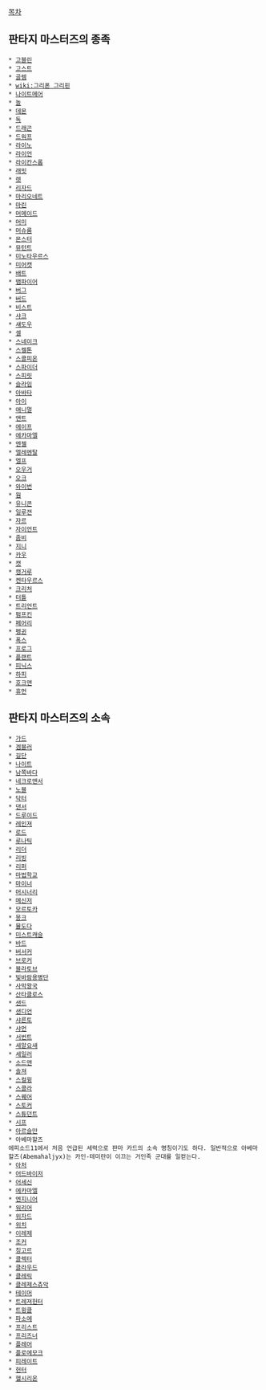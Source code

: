 [[목차]]

== 판타지 마스터즈의 종족 ==
 * [[고블린]]
 * [[고스트]]
 * [[골렘]]
 * [[wiki:그리폰 그리핀]]
 * [[나이트메어]]
 * [[놀]]
 * [[데몬]]
 * [[독]]
 * [[드래곤]]
 * [[드워프]]
 * [[라이노]]
 * [[라이언]]
 * [[라이칸스롭]]
 * [[래빗]]
 * [[렛]]
 * [[리자드]]
 * [[마리오네트]]
 * [[마린]]
 * [[머메이드]]
 * [[머미]]
 * [[머슈룸]]
 * [[몬스터]]
 * [[뮤턴트]]
 * [[미노타우르스]]
 * [[미어캣]]
 * [[배트]]
 * [[뱀파이어]]
 * [[버그]]
 * [[버드]]
 * [[비스트]]
 * [[샤크]]
 * [[섀도우]]
 * [[셀]]
 * [[스네이크]]
 * [[스켈톤]]
 * [[스콜피온]]
 * [[스파이더]]
 * [[스피릿]]
 * [[슬라임]]
 * [[아바타]]
 * [[아이]]
 * [[애니멀]]
 * [[앤트]]
 * [[에이프]]
 * [[에카마엘]]
 * [[엔젤]]
 * [[엘레멘탈]]
 * [[엘프]]
 * [[오우거]]
 * [[오크]]
 * [[와이번]]
 * [[웜]]
 * [[유니콘]]
 * [[일루젼]]
 * [[자르]]
 * [[자이언트]]
 * [[좀비]]
 * [[지니]]
 * [[카우]]
 * [[캣]]
 * [[캥거루]]
 * [[켄타우르스]]
 * [[크리처]]
 * [[터틀]]
 * [[트리언트]]
 * [[펌프킨]]
 * [[페어리]]
 * [[펭귄]]
 * [[폭스]]
 * [[프로그]]
 * [[플랜트]]
 * [[피닉스]]
 * [[하피]]
 * [[호크맨]]
 * [[휴먼]]

== 판타지 마스터즈의 소속 ==
 * [[가드]]
 * [[겜블러]]
 * [[길단]]
 * [[나이트]]
 * [[남쪽바다]]
 * [[네크로맨서]]
 * [[노블]]
 * [[닥터]]
 * [[댄서]]
 * [[드루이드]]
 * [[레인저|레인져]]
 * [[로드]]
 * [[루나틱]] 
 * [[리더]]
 * [[리빙]]
 * [[리퍼]]
 * [[마법학교]]
 * [[마이너]]
 * [[머시너리]]
 * [[메신저]]
 * [[모르토카]]
 * [[몽크]]
 * [[뮬도다]]
 * [[미스트캐슬]]
 * [[바드]]
 * [[버서커]]
 * [[브로커]]
 * [[블라토브]]
 * [[빛바람용병단]]
 * [[사막왕국]]
 * [[산타클로스]]
 * [[샌드]]
 * [[샌디언]]
 * [[샤른토]]
 * [[샤먼]]
 * [[서번트]]
 * [[세알요새]]
 * [[세일러]]
 * [[소드맨]]
 * [[솔져]]
 * [[스컬윙]]
 * [[스콜라]]
 * [[스퀘어]]
 * [[스토커]]
 * [[스튜던트]]
 * [[시프]]
 * [[아르슬만]]
 * 아베마할즈
 에피소드11에서 처음 언급된 세력으로 판마 카드의 소속 명칭이기도 하다. 일반적으로 아베마할즈(Abemahaljyx)는 카인-테미란이 이끄는 거인족 군대를 일컫는다.
 * [[아처]]
 * [[어드바이저]]
 * [[어세신]]
 * [[에카마엘]]
 * [[엔지니어]]
 * [[워리어]]
 * [[위자드]]
 * [[위치]]
 * [[이레제]]
 * [[조커]]
 * [[칭고르]]
 * [[콜렉터]]
 * [[클라우드]]
 * [[클레릭]]
 * [[클레제스츄악]]
 * [[테이머]]
 * [[트레져헌터]]
 * [[트윙클]]
 * [[파소에]]
 * [[프리스트]]
 * [[프리즈너]]
 * [[플레어]]
 * [[플로에모크]]
 * [[피레이트]]
 * [[헌터]]
 * [[헬시리온]]
